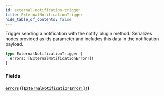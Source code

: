 ```yaml
---
id: external-notification-trigger
title: ExternalNotificationTrigger
hide_table_of_contents: false
---
```


Trigger sending a notification with the notify plugin method. Serializes nodes provided as ids parameter and includes this data in the notification payload.

```graphql
type ExternalNotificationTrigger {
  errors: [ExternalNotificationError!]!
}
```

### Fields

#### [`errors`](#) ([`[ExternalNotificationError!]!`](../../../developer/api-reference/objects/external-notification-error))
